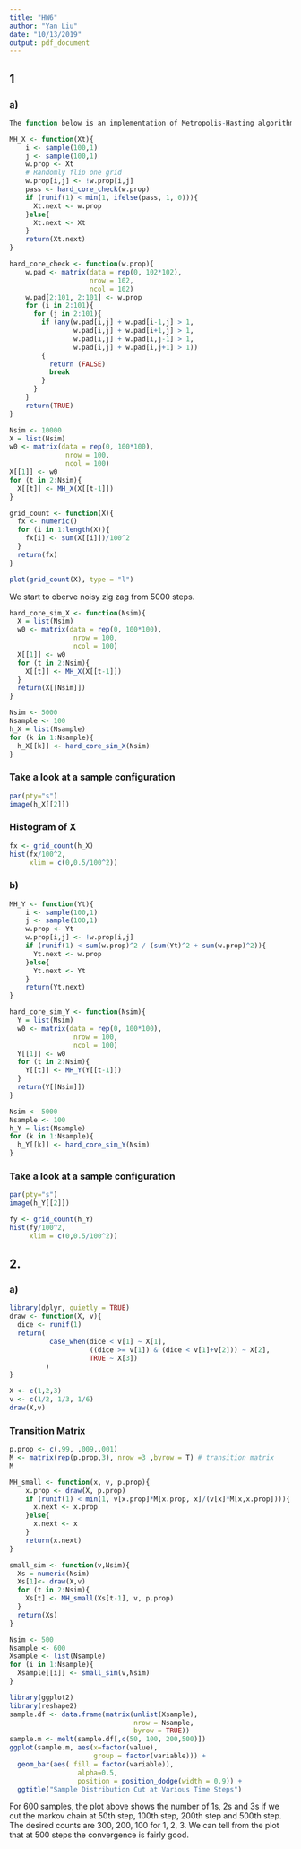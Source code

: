 ```yaml
---
title: "HW6"
author: "Yan Liu"
date: "10/13/2019"
output: pdf_document
---
```


## 1
### a)
```r
The function below is an implementation of Metropolis-Hasting algorithm for hard-core model on a 100×100 grid, where the value of each grid is either 0 or 1. Among all the possible configurations, we want to sample from configurations that do not violate the hard-core restriction (no neighboring 1’s)

MH_X <- function(Xt){
    i <- sample(100,1)
    j <- sample(100,1)
    w.prop <- Xt
    # Randomly flip one grid
    w.prop[i,j] <- !w.prop[i,j]
    pass <- hard_core_check(w.prop)
    if (runif(1) < min(1, ifelse(pass, 1, 0))){
      Xt.next <- w.prop
    }else{
      Xt.next <- Xt
    }
    return(Xt.next)
}

hard_core_check <- function(w.prop){
    w.pad <- matrix(data = rep(0, 102*102),
                    nrow = 102,
                    ncol = 102)
    w.pad[2:101, 2:101] <- w.prop
    for (i in 2:101){
      for (j in 2:101){
        if (any(w.pad[i,j] + w.pad[i-1,j] > 1,
                w.pad[i,j] + w.pad[i+1,j] > 1, 
                w.pad[i,j] + w.pad[i,j-1] > 1, 
                w.pad[i,j] + w.pad[i,j+1] > 1))
        {
          return (FALSE)
          break 
        }
      }
    }
    return(TRUE)
}

Nsim <- 10000
X = list(Nsim)
w0 <- matrix(data = rep(0, 100*100),
              nrow = 100,
              ncol = 100)
X[[1]] <- w0
for (t in 2:Nsim){
  X[[t]] <- MH_X(X[[t-1]])
}

grid_count <- function(X){
  fx <- numeric()
  for (i in 1:length(X)){
    fx[i] <- sum(X[[i]])/100^2
  }
  return(fx)
}

plot(grid_count(X), type = "l")
```

We start to oberve noisy zig zag from 5000 steps.

```r
hard_core_sim_X <- function(Nsim){
  X = list(Nsim)
  w0 <- matrix(data = rep(0, 100*100),
                nrow = 100,
                ncol = 100)
  X[[1]] <- w0
  for (t in 2:Nsim){
    X[[t]] <- MH_X(X[[t-1]])
  }
  return(X[[Nsim]])
}
```

```r
Nsim <- 5000
Nsample <- 100
h_X = list(Nsample)
for (k in 1:Nsample){
  h_X[[k]] <- hard_core_sim_X(Nsim)
}
```

### Take a look at a sample configuration
```r
par(pty="s")
image(h_X[[2]])
```

### Histogram of X
```r
fx <- grid_count(h_X)
hist(fx/100^2, 
     xlim = c(0,0.5/100^2))
```

### b)
```r

MH_Y <- function(Yt){
    i <- sample(100,1)
    j <- sample(100,1)
    w.prop <- Yt
    w.prop[i,j] <- !w.prop[i,j]
    if (runif(1) < sum(w.prop)^2 / (sum(Yt)^2 + sum(w.prop)^2)){
      Yt.next <- w.prop
    }else{
      Yt.next <- Yt
    }
    return(Yt.next)
}

hard_core_sim_Y <- function(Nsim){
  Y = list(Nsim)
  w0 <- matrix(data = rep(0, 100*100),
                nrow = 100,
                ncol = 100)
  Y[[1]] <- w0
  for (t in 2:Nsim){
    Y[[t]] <- MH_Y(Y[[t-1]])
  }
  return(Y[[Nsim]])
}

Nsim <- 5000
Nsample <- 100
h_Y = list(Nsample)
for (k in 1:Nsample){
  h_Y[[k]] <- hard_core_sim_Y(Nsim)
}
```

### Take a look at a sample configuration
```r
par(pty="s")
image(h_Y[[2]])
```

```r
fy <- grid_count(h_Y)
hist(fy/100^2, 
     xlim = c(0,0.5/100^2))
```




## 2.
### a)
```r
library(dplyr, quietly = TRUE)
draw <- function(X, v){
  dice <- runif(1)
  return(
          case_when(dice < v[1] ~ X[1],
                    ((dice >= v[1]) & (dice < v[1]+v[2])) ~ X[2],
                    TRUE ~ X[3])
         )
}
```

```r
X <- c(1,2,3)
v <- c(1/2, 1/3, 1/6)
draw(X,v)
```
### Transition Matrix
```r
p.prop <- c(.99, .009,.001)
M <- matrix(rep(p.prop,3), nrow =3 ,byrow = T) # transition matrix 
M
```

```r
MH_small <- function(x, v, p.prop){
    x.prop <- draw(X, p.prop)
    if (runif(1) < min(1, v[x.prop]*M[x.prop, x]/(v[x]*M[x,x.prop]))){
      x.next <- x.prop
    }else{
      x.next <- x
    }
    return(x.next)
}

small_sim <- function(v,Nsim){
  Xs = numeric(Nsim)
  Xs[1]<- draw(X,v)
  for (t in 2:Nsim){
    Xs[t] <- MH_small(Xs[t-1], v, p.prop)
  }
  return(Xs)
}

Nsim <- 500
Nsample <- 600
Xsample <- list(Nsample)
for (i in 1:Nsample){
  Xsample[[i]] <- small_sim(v,Nsim)
}

```

```r
library(ggplot2)
library(reshape2)
sample.df <- data.frame(matrix(unlist(Xsample), 
                               nrow = Nsample, 
                               byrow = TRUE))
sample.m <- melt(sample.df[,c(50, 100, 200,500)])
ggplot(sample.m, aes(x=factor(value), 
                     group = factor(variable))) + 
  geom_bar(aes( fill = factor(variable)), 
                 alpha=0.5,
                 position = position_dodge(width = 0.9)) + 
  ggtitle("Sample Distribution Cut at Various Time Steps") 
```

For 600 samples, the plot above shows the number of 1s, 2s and 3s if we cut the markov chain at 50th step, 100th step, 200th step and 500th step. The desired counts are 300, 200, 100 for 1, 2, 3. We can tell from the plot that 
at 500 steps the convergence is fairly good.

